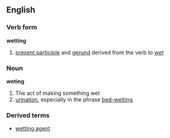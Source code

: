 ==English==
===Verb form===
'''wetting'''
#[[present participle]] and [[gerund]] derived from the verb ''to [[wet]]''
===Noun===
'''weting'''
#The act of making something wet
#[[urination]], especially in the phrase [[bed-wetting]]
===Derived terms===
*[[wetting agent]]